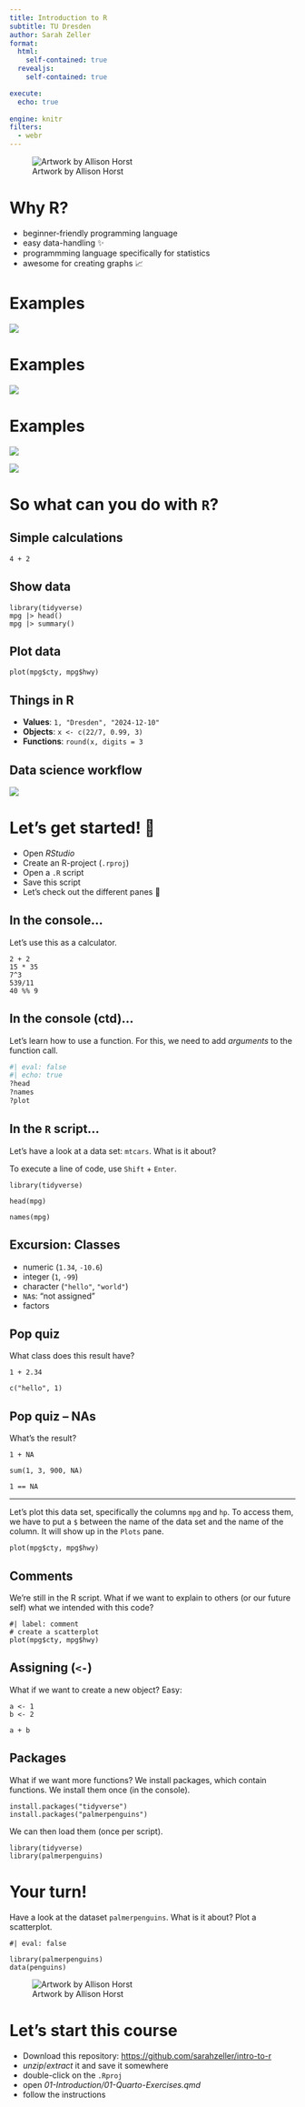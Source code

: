 ```yaml
---
title: Introduction to R
subtitle: TU Dresden
author: Sarah Zeller
format: 
  html: 
    self-contained: true
  revealjs:
    self-contained: true

execute:
  echo: true
    
engine: knitr
filters:
  - webr
---
```


![Artwork by Allison Horst](https://cdn.myportfolio.com/45214904-6a61-4e23-98d6-b140f8654a40/ef5356a8-a9ee-4a54-9b62-7e1c4cb9f723_rw_1920.png?h=2da8ae510b02b70f895d2a79946c5f3d)

# Why R?

-   beginner-friendly programming language
-   easy data-handling ✨
-   programmming language specifically for statistics
-   awesome for creating graphs 📈

# Examples

[![](images/mexico-ryan-hart.jpg)](https://twitter.com/ryanahart/status/1722937635763638390/photo/1)

# Examples

[![](images/nrennie-house-election.png)](https://twitter.com/nrennie35/status/1721845744733192395/photo/1)

# Examples

::: {layout-ncol="2"}
[![](images/penguins-thompson.png)](https://pbs.twimg.com/media/EzFDCiJWQAUfBqn?format=png&name=900x900)

[![](images/pp-eagle.png)](https://pbs.twimg.com/media/EeB5CDRXoAIi0R8?format=png&name=900x900)
:::

# So what can you do with `R`?

## Simple calculations

```webr-r
4 + 2
```

## Show data

```webr-r
library(tidyverse)
mpg |> head()
mpg |> summary()
```

## Plot data

```webr-r
plot(mpg$cty, mpg$hwy)
```

## Things in R

-   **Values**: `1, "Dresden", "2024-12-10"`
-   **Objects**: `x <- c(22/7, 0.99, 3)`
-   **Functions**: `round(x, digits = 3`

## Data science workflow

![](images/data-science-explore.png)

# Let's get started! 🚀

-   Open *RStudio*
-   Create an R-project (`.rproj`)
-   Open a `.R` script
-   Save this script
-   Let's check out the different panes 🔎

## In the console...

Let's use this as a calculator.

```webr-r
2 + 2
15 * 35
7^3
539/11
40 %% 9
```

## In the console (ctd)...

Let's learn how to use a function. For this, we need to add *arguments* to the function call.

```r
#| eval: false
#| echo: true
?head
?names
?plot

```

## In the `R` script...

Let's have a look at a data set: `mtcars`. What is it about?

To execute a line of code, use `Shift` + `Enter`.

```webr-r
library(tidyverse)
```

```webr-r
head(mpg)
```

```webr-r
names(mpg)
```

## Excursion: Classes

-   numeric (`1.34`, `-10.6`)
-   integer (`1`, `-99`)
-   character (`"hello"`, `"world"`)
-   `NA`s: "not assigned"
-   factors

## Pop quiz

What class does this result have?

```webr-r
1 + 2.34
```

```webr-r
c("hello", 1)
```

## Pop quiz -- NAs

What's the result?

```webr-r
1 + NA
```

```webr-r
sum(1, 3, 900, NA)
```

```webr-r
1 == NA
```

------------------------------------------------------------------------

Let's plot this data set, specifically the columns `mpg` and `hp`. To access them, we have to put a `$` between the name of the data set and the name of the column. It will show up in the `Plots` pane.

```webr-r
plot(mpg$cty, mpg$hwy)

```

## Comments

We're still in the R script. What if we want to explain to others (or our future self) what we intended with this code?

```webr-r
#| label: comment
# create a scatterplot 
plot(mpg$cty, mpg$hwy)
```

## Assigning (`<-`)

What if we want to create a new object? Easy:

```webr
a <- 1
b <- 2
```

```webr
a + b
```

## Packages

What if we want more functions? 
We install packages, which contain functions.
We install them once (in the console).

```webr
install.packages("tidyverse")
install.packages("palmerpenguins")
```

We can then load them (once per script).

```webr
library(tidyverse)
library(palmerpenguins)
```

# Your turn!

Have a look at the dataset `palmerpenguins`. What is it about? Plot a scatterplot.

```webr-r
#| eval: false

library(palmerpenguins)
data(penguins)
```

![Artwork by Allison Horst](https://allisonhorst.github.io/palmerpenguins/reference/figures/lter_penguins.png)


# Let's start this course

-   Download this repository: [https://github.com/sarahzeller/intro-to-r](https://github.com/sarahzeller/intro-to-r)
-   *unzip*/*extract* it and save it somewhere
-   double-click on the `.Rproj`
-   open *01-Introduction/01-Quarto-Exercises.qmd*
-   follow the instructions
